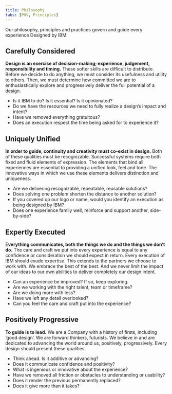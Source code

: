 ```yaml
---
title: Philosophy
tabs: [POV, Principles]
---
```


<PageDescription>
  Our philosophy, principles and practices govern and guide every experience
  Designed by IBM.
</PageDescription>

<Row>
<Column colMd={2} colLg={4}>

## Carefully Considered

</Column>
<Column colMd={6} colLg={8}>

**Design is an exercise of decision-making; experience, judgement, responsibility and timing.** These softer skills are difficult to distribute. Before we decide to do anything, we must consider its usefulness and utility to others. Then, we must determine how committed we are to enthusiastically explore and progressively deliver the full potential of a design.

- Is it IBM to do? Is it essential? Is it opinionated?
- Do we have the resources we need to fully realize a design’s impact and intent?
- Have we removed everything gratuitous?
- Does an execution respect the time being asked for to experience it?

</Column>
</Row>

<Row>
<Column colMd={2} colLg={4}>

## Uniquely Unified

</Column>
<Column colMd={6} colLg={8}>

**In order to guide, continuity and creativity must co-exist in design.** Both of these qualities must be recognizable. Successful systems require both fixed and fluid elements of expression. The elements that bind all experiences are essential to providing a unified look, feel and tone. The innovative ways in which we use these elements delivers distinction and uniqueness.

- Are we delivering recognizable, repeatable, reusable solutions?
- Does solving one problem shorten the distance to another solution?
- If you covered up our logo or name, would you identify an execution as being designed by IBM?
- Does one experience family well, reinforce and support another, side-by-side?

</Column>
</Row>

<Row>
<Column colMd={2} colLg={4}>

## Expertly Executed

</Column>
<Column colMd={6} colLg={8}>

E**verything communicates, both the things we do and the things we don’t do.** The care and craft we put into every experience is equal to any confidence or consideration we should expect in return. Every execution of IBM should exude expertise. This extends to the partners we choose to work with. We embrace the best of the best. And we never limit the impact of our ideas to our own abilities to deliver completely our design intent.

- Can an experience be improved? If so, keep exploring.
- Are we working with the right talent, team or timeframe?
- Are we doing more with less?
- Have we left any detail overlooked?
- Can you feel the care and craft put into the experience?

</Column>
</Row>

<Row>
<Column colMd={2} colLg={4}>

## Positively Progressive

</Column>
<Column colMd={6} colLg={8}>

**To guide is to lead.** We are a Company with a history of firsts, including ‘good design’. We are forward thinkers, futurists. We believe in and are dedicated to advancing the world around us, positively, progressively. Every design should present these qualities.

- Think ahead. Is it additive or advancing?
- Does it communicate confidence and positivity?
- What is ingenious or innovative about the experience?
- Have we removed all friction or obstacles to understanding or usability?
- Does it render the previous permanently replaced?
- Does it give more than it takes?

</Column>
</Row>
